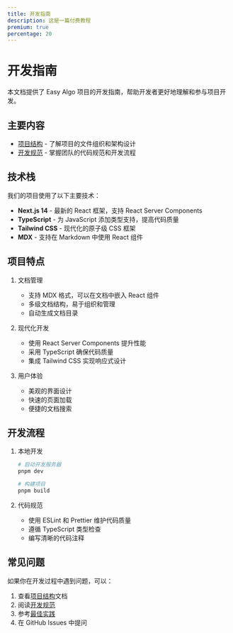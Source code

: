 ```yaml
---
title: 开发指南
description: 这是一篇付费教程
premium: true
percentage: 20
---
```


# 开发指南

本文档提供了 Easy Algo 项目的开发指南，帮助开发者更好地理解和参与项目开发。

## 主要内容

- [项目结构](/docs/dev_guide/project_structure) - 了解项目的文件组织和架构设计
- [开发规范](/docs/dev_guide/coding_standards) - 掌握团队的代码规范和开发流程

## 技术栈

我们的项目使用了以下主要技术：

- **Next.js 14** - 最新的 React 框架，支持 React Server Components
- **TypeScript** - 为 JavaScript 添加类型支持，提高代码质量
- **Tailwind CSS** - 现代化的原子级 CSS 框架
- **MDX** - 支持在 Markdown 中使用 React 组件

## 项目特点

1. 文档管理
   - 支持 MDX 格式，可以在文档中嵌入 React 组件
   - 多级文档结构，易于组织和管理
   - 自动生成文档目录

2. 现代化开发
   - 使用 React Server Components 提升性能
   - 采用 TypeScript 确保代码质量
   - 集成 Tailwind CSS 实现响应式设计

3. 用户体验
   - 美观的界面设计
   - 快速的页面加载
   - 便捷的文档搜索

## 开发流程

1. 本地开发

   ```bash
   # 启动开发服务器
   pnpm dev
   
   # 构建项目
   pnpm build
   ```

2. 代码规范
   - 使用 ESLint 和 Prettier 维护代码质量
   - 遵循 TypeScript 类型检查
   - 编写清晰的代码注释

## 常见问题

如果你在开发过程中遇到问题，可以：

1. 查看[项目结构](/docs/dev_guide/project_structure)文档
2. 阅读[开发规范](/docs/dev_guide/coding_standards)
3. 参考[最佳实践](/docs/best_practices)
4. 在 GitHub Issues 中提问
